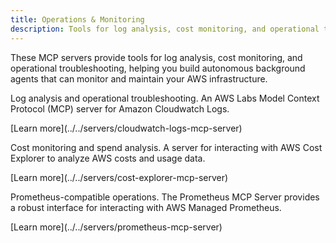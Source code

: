 ```yaml
---
title: Operations & Monitoring
description: Tools for log analysis, cost monitoring, and operational troubleshooting.
---
```



These MCP servers provide tools for log analysis, cost monitoring, and operational troubleshooting, helping you build autonomous background agents that can monitor and maintain your AWS infrastructure.

<CardGrid>
  <Card title="Amazon CloudWatch Logs MCP Server" icon="magnifier">
    <div>
      <p>Log analysis and operational troubleshooting. An AWS Labs Model Context Protocol (MCP) server for Amazon Cloudwatch Logs.</p>
      <p class="tool-details">[Learn more](../../servers/cloudwatch-logs-mcp-server)</p>
      <Badge text="Logs" size="small"/>
    </div>
  </Card>

  <Card title="AWS Cost Explorer MCP Server" icon="seti:shell">
    <div>
      <p>Cost monitoring and spend analysis. A server for interacting with AWS Cost Explorer to analyze AWS costs and usage data.</p>
      <p class="tool-details">[Learn more](../../servers/cost-explorer-mcp-server)</p>
      <Badge text="Cost Explorer" size="small"/>
    </div>
  </Card>

  <Card title="AWS Managed Prometheus MCP Server" icon="magnifier">
    <div>
      <p>Prometheus-compatible operations. The Prometheus MCP Server provides a robust interface for interacting with AWS Managed Prometheus.</p>
      <p class="tool-details">[Learn more](../../servers/prometheus-mcp-server)</p>
      <Badge text="Prometheus" size="small"/>
    </div>
  </Card>
</CardGrid>
